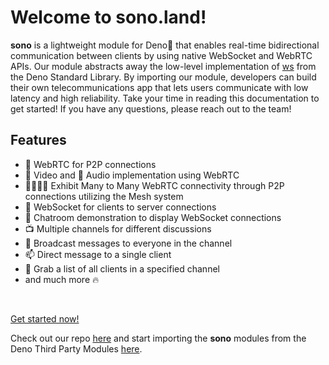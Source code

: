 # Welcome to sono.land!

__sono__ is a lightweight module for Deno🦖 that enables real-time bidirectional communication between clients by using native WebSocket and WebRTC APIs. 
Our module abstracts away the low-level implementation of [ws](https://deno.land/std@0.95.0/ws) from the Deno Standard Library.
By importing our module, developers can build their own telecommunications app that lets users communicate with low latency and high reliability.
Take your time in reading this documentation to get started! If you have any questions, please reach out to the team!
## Features

- 🤝 WebRTC for P2P connections
- 📸 Video and 🎤 Audio implementation using WebRTC
- 👨‍👩‍👧‍👦 Exhibit Many to Many WebRTC connectivity through P2P connections utilizing the Mesh system
- 🔌 WebSocket for clients to server connections
- 💬 Chatroom demonstration to display WebSocket connections
- 📺 Multiple channels for different discussions
- 📣 Broadcast messages to everyone in the channel
- 📫 Direct message to a single client
- 📝 Grab a list of all clients in a specified channel
- and much more 🔥

<br />

[Get started now!](/getting-started)

Check out our repo [here](https://github.com/oslabs-beta/sono.land) and start importing the __sono__ modules from the Deno Third Party Modules [here](https://deno.land/x/sono@v1.1).
